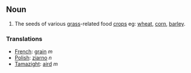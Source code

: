 == Noun ==
# The seeds of various [[grass]]-related food [[crop]]s eg: [[wheat]], [[corn]], [[barley]].

=== Translations ===
*[[French]]: [[grain]] ''m''
*[[Polish]]: [[ziarno]] ''n''
*[[Tamazight]]: [[aird]] ''m''